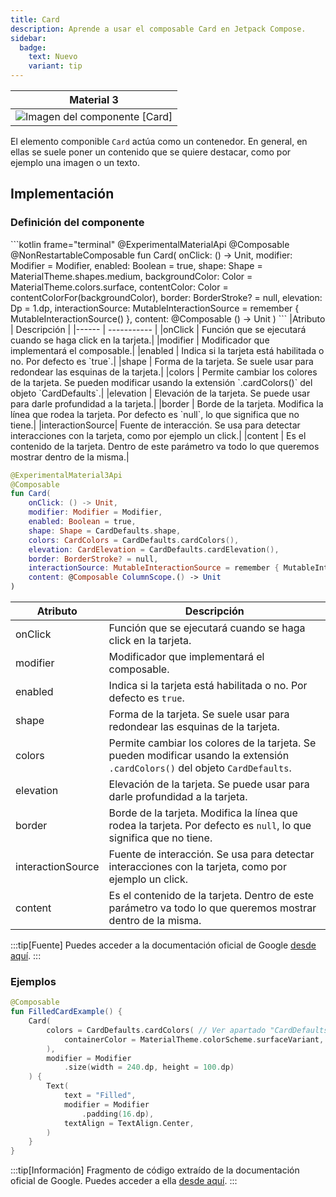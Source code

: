 ```yaml
---
title: Card
description: Aprende a usar el composable Card en Jetpack Compose.
sidebar:
  badge:
    text: Nuevo
    variant: tip
---
```



| Material 3 |
| -------- |
|![Imagen del componente [Card]](@assets/card/cards-header.webp)|

El elemento componible `Card` actúa como un contenedor. En general, en ellas se suele poner un contenido que se quiere destacar, como por ejemplo una imagen o un texto.

## Implementación

### Definición del componente

<Tabs>
<TabItem label="Material">
```kotlin frame="terminal"
@ExperimentalMaterialApi
@Composable
@NonRestartableComposable
fun Card(
    onClick: () -> Unit,
    modifier: Modifier = Modifier,
    enabled: Boolean = true,
    shape: Shape = MaterialTheme.shapes.medium,
    backgroundColor: Color = MaterialTheme.colors.surface,
    contentColor: Color = contentColorFor(backgroundColor),
    border: BorderStroke? = null,
    elevation: Dp = 1.dp,
    interactionSource: MutableInteractionSource = remember { MutableInteractionSource() },
    content: @Composable () -> Unit
)
```
|Atributo | Descripción |
|------ | ----------- |
|onClick | Función que se ejecutará cuando se haga click en la tarjeta.|
|modifier | Modificador que implementará el composable.|
|enabled | Indica si la tarjeta está habilitada o no. Por defecto es `true`.|
|shape | Forma de la tarjeta. Se suele usar para redondear las esquinas de la tarjeta.|
|colors | Permite cambiar los colores de la tarjeta. Se pueden modificar usando la extensión `.cardColors()` del objeto `CardDefaults`.|
|elevation | Elevación de la tarjeta. Se puede usar para darle profundidad a la tarjeta.|
|border | Borde de la tarjeta. Modifica la línea que rodea la tarjeta. Por defecto es `null`, lo que significa que no tiene.|
|interactionSource| Fuente de interacción. Se usa para detectar interacciones con la tarjeta, como por ejemplo un click.|
|content | Es el contenido de la tarjeta. Dentro de este parámetro va todo lo que queremos mostrar dentro de la misma.|
</TabItem>
<TabItem label="Material 3">

```kotlin frame="terminal"
@ExperimentalMaterial3Api
@Composable
fun Card(
    onClick: () -> Unit,
    modifier: Modifier = Modifier,
    enabled: Boolean = true,
    shape: Shape = CardDefaults.shape,
    colors: CardColors = CardDefaults.cardColors(),
    elevation: CardElevation = CardDefaults.cardElevation(),
    border: BorderStroke? = null,
    interactionSource: MutableInteractionSource = remember { MutableInteractionSource() },
    content: @Composable ColumnScope.() -> Unit
)
```

| Atributo          | Descripción                                                                                                                   |
| ----------------- | ----------------------------------------------------------------------------------------------------------------------------- |
| onClick           | Función que se ejecutará cuando se haga click en la tarjeta.                                                                  |
| modifier          | Modificador que implementará el composable.                                                                                   |
| enabled           | Indica si la tarjeta está habilitada o no. Por defecto es `true`.                                                             |
| shape             | Forma de la tarjeta. Se suele usar para redondear las esquinas de la tarjeta.                                                 |
| colors            | Permite cambiar los colores de la tarjeta. Se pueden modificar usando la extensión `.cardColors()` del objeto `CardDefaults`. |
| elevation         | Elevación de la tarjeta. Se puede usar para darle profundidad a la tarjeta.                                                   |
| border            | Borde de la tarjeta. Modifica la línea que rodea la tarjeta. Por defecto es `null`, lo que significa que no tiene.            |
| interactionSource | Fuente de interacción. Se usa para detectar interacciones con la tarjeta, como por ejemplo un click.                          |
| content           | Es el contenido de la tarjeta. Dentro de este parámetro va todo lo que queremos mostrar dentro de la misma.                   |

</TabItem>
</Tabs>

[comment]: <> (No modifiques el tip)

:::tip[Fuente]
Puedes acceder a la documentación oficial de Google
[desde aquí](https://developer.android.com/jetpack/compose/components/card).
:::

### Ejemplos

<Tabs>
<TabItem label="Material 3">

```kotlin frame="terminal"
@Composable
fun FilledCardExample() {
    Card(
        colors = CardDefaults.cardColors( // Ver apartado "CardDefaults"
            containerColor = MaterialTheme.colorScheme.surfaceVariant,
        ),
        modifier = Modifier
            .size(width = 240.dp, height = 100.dp)
    ) {
        Text(
            text = "Filled",
            modifier = Modifier
                .padding(16.dp),
            textAlign = TextAlign.Center,
        )
    }
}
```

:::tip[Información]
Fragmento de código extraído de la documentación oficial de Google. Puedes acceder a ella [desde aquí](https://developer.android.com/jetpack/compose/components/card#filled).
:::

</TabItem>
</Tabs>
